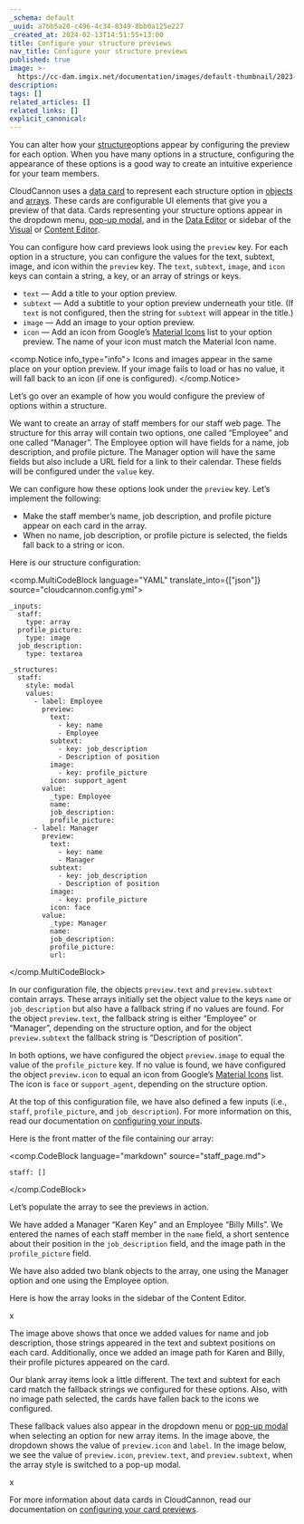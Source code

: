 ```yaml
---
_schema: default
_uuid: a7bb5a28-c496-4c34-8349-8bb0a125e227
_created_at: 2024-02-13T14:51:55+13:00
title: Configure your structure previews
nav_title: Configure your structure previews
published: true
image: >-
  https://cc-dam.imgix.net/documentation/images/default-thumbnail/2023-Q4/CloudCannon-Documentation-Thumbnail.png
description:
tags: []
related_articles: []
related_links: []
explicit_canonical:
---
```

You can alter how your [structure](/documentation/articles/create-a-structure/)options appear by configuring the preview for each option. When you have many options in a structure, configuring the appearance of these options is a good way to create an intuitive experience for your team members.

CloudCannon uses a [data card](/documentation/articles/configure-your-card-previews/) to represent each structure option in [objects](/documentation/articles/editing-objects-in-your-data/) and [arrays](/documentation/articles/using-arrays-to-edit-your-data). These cards are configurable UI elements that give you a preview of that data. Cards representing your structure options appear in the dropdown menu, [pop-up modal](/documentation/articles/create-a-structure/#create-a-structures-modal), and in the [Data Editor](/documentation/articles/introducing-the-data-editor) or sidebar of the [Visual](/documentation/articles/introducing-the-visual-editor) or [Content Editor](/documentation/articles/introducing-the-content-editor).

You can configure how card previews look using the `preview` key. For each option in a structure, you can configure the values for the text, subtext, image, and icon within the `preview` key. The `text`, `subtext`, `image`, and `icon` keys can contain a string, a key, or an array of strings or keys.

* `text` — Add a title to your option preview.
* `subtext` — Add a subtitle to your option preview underneath your title. (If `text` is not configured, then the string for `subtext` will appear in the title.)
* `image` — Add an image to your option preview.
* `icon` — Add an icon from Google’s [Material Icons](https://fonts.google.com/icons?icon.set=Material+Icons) list to your option preview. The name of your icon must match the Material Icon name.

<comp.Notice info_type="info">
  Icons and images appear in the same place on your option preview. If your image fails to load or has no value, it will fall back to an icon (if one is configured).
</comp.Notice>

Let’s go over an example of how you would configure the preview of options within a structure.

We want to create an array of staff members for our staff web page. The structure for this array will contain two options, one called “Employee” and one called “Manager”. The Employee option will have fields for a name, job description, and profile picture. The Manager option will have the same fields but also include a URL field for a link to their calendar. These fields will be configured under the `value` key.

We can configure how these options look under the `preview` key. Let’s implement the following:

* Make the staff member’s name, job description, and profile picture appear on each card in the array.
* When no name, job description, or profile picture is selected, the fields fall back to a string or icon.

Here is our structure configuration:

<comp.MultiCodeBlock language="YAML" translate_into={["json"]} source="cloudcannon.config.yml">
```
_inputs:
  staff:
    type: array
  profile_picture:
    type: image
  job_description:
    type: textarea

_structures:
  staff:
    style: modal
    values:
      - label: Employee
        preview:
          text:
            - key: name
            - Employee
          subtext:
            - key: job_description
            - Description of position
          image:
            - key: profile_picture
          icon: support_agent
        value:
          _type: Employee
          name:
          job_description:
          profile_picture:
      - label: Manager
        preview:
          text:
            - key: name
            - Manager
          subtext:
            - key: job_description
            - Description of position
          image:
            - key: profile_picture
          icon: face
        value:
          _type: Manager
          name:
          job_description:
          profile_picture:
          url:
```
</comp.MultiCodeBlock>

In our configuration file, the objects `preview.text` and `preview.subtext` contain arrays. These arrays initially set the object value to the keys `name` or `job_description` but also have a fallback string if no values are found. For the object `preview.text`, the fallback string is either “Employee” or “Manager”, depending on the structure option, and for the object `preview.subtext` the fallback string is “Description of position”.

In both options, we have configured the object `preview.image` to equal the value of the `profile_picture` key. If no value is found, we have configured the object `preview.icon` to equal an icon from Google’s [Material Icons](https://fonts.google.com/icons?icon.set=Material+Icons) list. The icon is `face` or `support_agent`, depending on the structure option.

At the top of this configuration file, we have also defined a few inputs (i.e., `staff`, `profile_picture`, and `job_description`). For more information on this, read our documentation on [configuring your inputs](/documentation/articles/configure-your-inputs).

Here is the front matter of the file containing our array:

<comp.CodeBlock language="markdown" source="staff_page.md">
```
staff: []
```
</comp.CodeBlock>

Let’s populate the array to see the previews in action.

We have added a Manager “Karen Key” and an Employee “Billy Mills”. We entered the names of each staff member in the `name` field, a short sentence about their position in the `job_description` field, and the image path in the `profile_picture` field.

We have also added two blank objects to the array, one using the Manager option and one using the Employee option.

Here is how the array looks in the sidebar of the Content Editor.

x

The image above shows that once we added values for name and job description, those strings appeared in the text and subtext positions on each card. Additionally, once we added an image path for Karen and Billy, their profile pictures appeared on the card.

Our blank array items look a little different. The text and subtext for each card match the fallback strings we configured for these options. Also, with no image path selected, the cards have fallen back to the icons we configured.

These fallback values also appear in the dropdown menu or [pop-up modal](/documentation/articles/create-a-structure/#create-a-structures-modal) when selecting an option for new array items. In the image above, the dropdown shows the value of `preview.icon` and `label`. In the image below, we see the value of `preview.icon`, `preview.text`, and `preview.subtext`, when the array style is switched to a pop-up modal.

x

For more information about data cards in CloudCannon, read our documentation on&nbsp;[configuring your card previews](/documentation/articles/configure-your-card-previews).